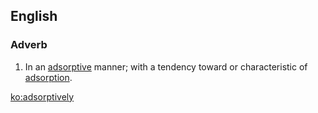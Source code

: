 ==English==

===Adverb===
{{en-adv}}

# In an [[adsorptive]] manner; with a tendency toward or characteristic of [[adsorption]].

[[ko:adsorptively]]